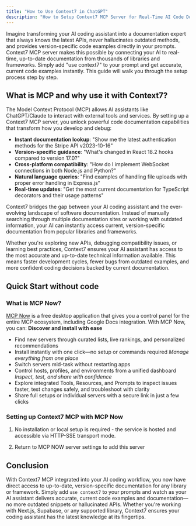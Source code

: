 ```yaml
---
title: "How to Use Context7 in ChatGPT"
description: "How to Setup Context7 MCP Server for Real-Time AI Code Documentation in ChatGPT and Claude"
---
```


Imagine transforming your AI coding assistant into a documentation expert that always knows the latest APIs, never hallucinates outdated methods, and provides version-specific code examples directly in your prompts. Context7 MCP server makes this possible by connecting your AI to real-time, up-to-date documentation from thousands of libraries and frameworks. Simply add "use context7" to your prompt and get accurate, current code examples instantly. This guide will walk you through the setup process step by step.

## What is MCP and why use it with Context7?

The Model Context Protocol (MCP) allows AI assistants like ChatGPT/Claude to interact with external tools and services. By setting up a Context7 MCP server, you unlock powerful code documentation capabilities that transform how you develop and debug:

- **Instant documentation lookup**: "Show me the latest authentication methods for the Stripe API v2023-10-16"
- **Version-specific guidance**: "What's changed in React 18.2 hooks compared to version 17.0?"
- **Cross-platform compatibility**: "How do I implement WebSocket connections in both Node.js and Python?"
- **Natural language queries**: "Find examples of handling file uploads with proper error handling in Express.js"
- **Real-time updates**: "Get the most current documentation for TypeScript decorators and their usage patterns"

Context7 bridges the gap between your AI coding assistant and the ever-evolving landscape of software documentation. Instead of manually searching through multiple documentation sites or working with outdated information, your AI can instantly access current, version-specific documentation from popular libraries and frameworks.

Whether you're exploring new APIs, debugging compatibility issues, or learning best practices, Context7 ensures your AI assistant has access to the most accurate and up-to-date technical information available. This means faster development cycles, fewer bugs from outdated examples, and more confident coding decisions backed by current documentation.

## Quick Start without code

### What is MCP Now?

[MCP Now](https://mcpnow.io) is a free desktop application that gives you a control panel for the entire MCP ecosystem, including Google Docs integration. With MCP Now, you can:
**Discover and install with ease**
- Find new servers through curated lists, live rankings, and personalized recommendations
- Install instantly with one click—no setup or commands required
*Manage everything from one place*
- Switch servers mid-task without restarting apps
- Control hosts, profiles, and environments from a unified dashboard
*Inspect, test, and share with confidence*
- Explore integrated Tools, Resources, and Prompts to inspect issues faster, test changes safely, and troubleshoot with clarity
- Share full setups or individual servers with a secure link in just a few clicks

### Setting up Context7 MCP with MCP Now

1. No installation or local setup is required - the service is hosted and accessible via HTTP-SSE transport mode.

2. Return to MCP NOW server settings to add this server

## Conclusion

With Context7 MCP integrated into your AI coding workflow, you now have direct access to up-to-date, version-specific documentation for any library or framework. Simply add `use context7` to your prompts and watch as your AI assistant delivers accurate, current code examples and documentation—no more outdated snippets or hallucinated APIs. Whether you're working with Next.js, Supabase, or any supported library, Context7 ensures your coding assistant has the latest knowledge at its fingertips.